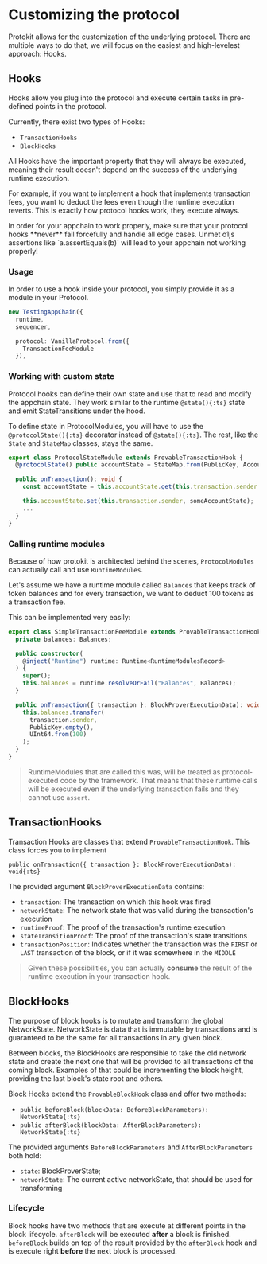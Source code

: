 
# Customizing the protocol

Protokit allows for the customization of the underlying protocol.
There are multiple ways to do that, we will focus on the easiest and high-levelest approach: Hooks.

## Hooks

Hooks allow you plug into the protocol and execute certain tasks in pre-defined points in the protocol.

Currently, there exist two types of Hooks:
- `TransactionHooks`
- `BlockHooks`

All Hooks have the important property that they will always be executed, meaning their result doesn't depend on the success of the underlying runtime execution.

For example, if you want to implement a hook that implements transaction fees, you want to deduct the fees even though the runtime execution reverts.
This is exactly how protocol hooks work, they execute always.

<Callout type="warning" emoji="⚠️">
In order for your appchain to work properly, make sure that your protocol hooks **never** fail forcefully and handle all edge cases.
Unmet o1js assertions like `a.assertEquals(b)` will lead to your appchain not working properly!
</Callout>

### Usage

In order to use a hook inside your protocol, you simply provide it as a module in your Protocol.

```ts {5-7} showLineNumbers copy
new TestingAppChain({
  runtime,
  sequencer,

  protocol: VanillaProtocol.from({
    TransactionFeeModule
  }),
```


### Working with custom state

Protocol hooks can define their own state and use that to read and modify the appchain state.
They work similar to the runtime `@state(){:ts}` state and emit StateTransitions under the hood.

To define state in ProtocolModules, you will have to use the `@protocolState(){:ts}` decorator instead of `@state(){:ts}`.
The rest, like the `State` and `StateMap` classes, stays the same.

```ts {2,5,7} showLineNumbers filename="ProtocolStateModule" copy
export class ProtocolStateModule extends ProvableTransactionHook {
  @protocolState() public accountState = StateMap.from(PublicKey, AccountState);

  public onTransaction(): void {
    const accountState = this.accountState.get(this.transaction.sender.value)

    this.accountState.set(this.transaction.sender, someAccountState);
    ...
  }
}
```

### Calling runtime modules

Because of how protokit is architected behind the scenes, `ProtocolModules` can actually call and use `RuntimeModules`.

Let's assume we have a runtime module called `Balances` that keeps track of token balances and for every transaction, we want to deduct 100 tokens as a transaction fee.

This can be implemented very easily:

```ts {5,8,12-15} showLineNumbers filename="TransactionFeeModule" copy
export class SimpleTransactionFeeModule extends ProvableTransactionHook {
  private balances: Balances;

  public constructor(
    @inject("Runtime") runtime: Runtime<RuntimeModulesRecord>
  ) {
    super();
    this.balances = runtime.resolveOrFail("Balances", Balances);
  }

  public onTransaction({ transaction }: BlockProverExecutionData): void {
    this.balances.transfer(
      transaction.sender,
      PublicKey.empty(),
      UInt64.from(100)
    );
  }
}
```

> RuntimeModules that are called this was, will be treated as protocol-executed code by the framework.
That means that these runtime calls will be executed even if the underlying transaction fails and they cannot use `assert`.


## TransactionHooks

Transaction Hooks are classes that extend `ProvableTransactionHook`.
This class forces you to implement

`public onTransaction({ transaction }: BlockProverExecutionData): void{:ts}`

The provided argument `BlockProverExecutionData` contains:

- `transaction`: The transaction on which this hook was fired
- `networkState`: The network state that was valid during the transaction's execution
- `runtimeProof`: The proof of the transaction's runtime execution
- `stateTransitionProof`: The proof of the transaction's state transitions
- `transactionPosition`: Indicates whether the transaction was the `FIRST` or `LAST` transaction of the block, or if it was somewhere in the `MIDDLE`

> Given these possibilities, you can actually **consume** the result of the runtime execution in your transaction hook.

## BlockHooks

The purpose of block hooks is to mutate and transform the global NetworkState.
NetworkState is data that is immutable by transactions and is guaranteed to be the same for all transactions in any given block.

Between blocks, the BlockHooks are responsible to take the old network state and create the next one that will be provided to all transactions of the coming block.
Examples of that could be incrementing the block height, providing the last block's state root and others.

Block Hooks extend the `ProvableBlockHook` class and offer two methods:

- `public beforeBlock(blockData: BeforeBlockParameters): NetworkState{:ts}`
- `public afterBlock(blockData: AfterBlockParameters): NetworkState{:ts}`

The provided arguments `BeforeBlockParameters` and `AfterBlockParameters` both hold:

- `state`: BlockProverState;
- `networkState`: The current active networkState, that should be used for transforming

### Lifecycle

Block hooks have two methods that are execute at different points in the block lifecycle.
`afterBlock` will be executed **after** a block is finished.
`beforeBlock` builds on top of the result provided by the `afterBlock` hook and is execute right **before** the next block is processed.
